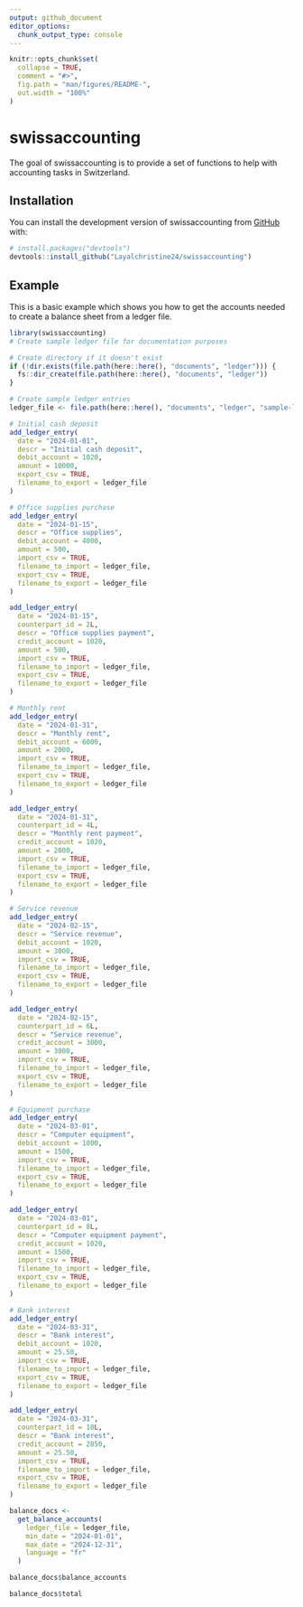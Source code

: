 ```yaml
---
output: github_document
editor_options: 
  chunk_output_type: console
---
```


<!-- README.md is generated from README.Rmd. Please edit that file -->

```r
knitr::opts_chunk$set(
  collapse = TRUE,
  comment = "#>",
  fig.path = "man/figures/README-",
  out.width = "100%"
)
```

# swissaccounting

<!-- badges: start -->
<!-- badges: end -->

The goal of swissaccounting is to provide a set of functions to help with accounting tasks in Switzerland.

## Installation

You can install the development version of swissaccounting from [GitHub](https://github.com/) with:

``` r
# install.packages("devtools")
devtools::install_github("Layalchristine24/swissaccounting")
```

## Example

This is a basic example which shows you how to get the accounts needed to create a balance sheet from a ledger file.
```r
library(swissaccounting)
# Create sample ledger file for documentation purposes

# Create directory if it doesn't exist
if (!dir.exists(file.path(here::here(), "documents", "ledger"))) {
  fs::dir_create(file.path(here::here(), "documents", "ledger"))
}

# Create sample ledger entries
ledger_file <- file.path(here::here(), "documents", "ledger", "sample-ledger.csv")

# Initial cash deposit
add_ledger_entry(
  date = "2024-01-01",
  descr = "Initial cash deposit",
  debit_account = 1020,
  amount = 10000,
  export_csv = TRUE,
  filename_to_export = ledger_file
)

# Office supplies purchase
add_ledger_entry(
  date = "2024-01-15",
  descr = "Office supplies",
  debit_account = 4000,
  amount = 500,
  import_csv = TRUE,
  filename_to_import = ledger_file,
  export_csv = TRUE,
  filename_to_export = ledger_file
)

add_ledger_entry(
  date = "2024-01-15",
  counterpart_id = 2L,
  descr = "Office supplies payment",
  credit_account = 1020,
  amount = 500,
  import_csv = TRUE,
  filename_to_import = ledger_file,
  export_csv = TRUE,
  filename_to_export = ledger_file
)

# Monthly rent
add_ledger_entry(
  date = "2024-01-31",
  descr = "Monthly rent",
  debit_account = 6000,
  amount = 2000,
  import_csv = TRUE,
  filename_to_import = ledger_file,
  export_csv = TRUE,
  filename_to_export = ledger_file
)

add_ledger_entry(
  date = "2024-01-31",
  counterpart_id = 4L,
  descr = "Monthly rent payment",
  credit_account = 1020,
  amount = 2000,
  import_csv = TRUE,
  filename_to_import = ledger_file,
  export_csv = TRUE,
  filename_to_export = ledger_file
)

# Service revenue
add_ledger_entry(
  date = "2024-02-15",
  descr = "Service revenue",
  debit_account = 1020,
  amount = 3000,
  import_csv = TRUE,
  filename_to_import = ledger_file,
  export_csv = TRUE,
  filename_to_export = ledger_file
)

add_ledger_entry(
  date = "2024-02-15",
  counterpart_id = 6L,
  descr = "Service revenue",
  credit_account = 3000,
  amount = 3000,
  import_csv = TRUE,
  filename_to_import = ledger_file,
  export_csv = TRUE,
  filename_to_export = ledger_file
)

# Equipment purchase
add_ledger_entry(
  date = "2024-03-01",
  descr = "Computer equipment",
  debit_account = 1000,
  amount = 1500,
  import_csv = TRUE,
  filename_to_import = ledger_file,
  export_csv = TRUE,
  filename_to_export = ledger_file
)

add_ledger_entry(
  date = "2024-03-01",
  counterpart_id = 8L,
  descr = "Computer equipment payment",
  credit_account = 1020,
  amount = 1500,
  import_csv = TRUE,
  filename_to_import = ledger_file,
  export_csv = TRUE,
  filename_to_export = ledger_file
)

# Bank interest
add_ledger_entry(
  date = "2024-03-31",
  descr = "Bank interest",
  debit_account = 1020,
  amount = 25.50,
  import_csv = TRUE,
  filename_to_import = ledger_file,
  export_csv = TRUE,
  filename_to_export = ledger_file
)

add_ledger_entry(
  date = "2024-03-31",
  counterpart_id = 10L,
  descr = "Bank interest",
  credit_account = 2850,
  amount = 25.50,
  import_csv = TRUE,
  filename_to_import = ledger_file,
  export_csv = TRUE,
  filename_to_export = ledger_file
)

balance_docs <-
  get_balance_accounts(
    ledger_file = ledger_file,
    min_date = "2024-01-01",
    max_date = "2024-12-31",
    language = "fr"
  )

balance_docs$balance_accounts

balance_docs$total
```
